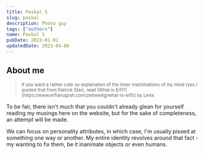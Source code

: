 ```yaml
---
title: Paskal S
slug: paskal
description: Photo guy
tags: ["authors"]
name: Paskal S
pubDate: 2023-01-01
updatedDate: 2023-04-06
---
```


## About me

> <small>
>   If you want a rather cute-sy explanation of the inner machinations of my
>   mind (yes I quoted that from Patrick Star), read [What is
>   Erfi?](https://www.erfianugrah.com/zeitweilig/what-is-erfi/) by Lena.
> </small>

To be fair, there isn't much that you couldn't already glean for yourself reading my musings here on the website, but for the sake of completeness, an attempt will be made.

We can focus on personality attributes, in which case, I'm usually pissed at something one way or another. My entire identity revolves around that fact - my wanting to fix them, be it inanimate objects or even humans.

